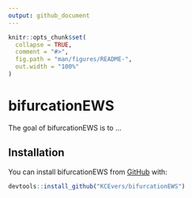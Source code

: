 ```yaml
---
output: github_document
---
```


<!-- README.md is generated from README.Rmd. Please edit that file -->

```r
knitr::opts_chunk$set(
  collapse = TRUE,
  comment = "#>",
  fig.path = "man/figures/README-",
  out.width = "100%"
)
```

# bifurcationEWS

<!-- badges: start -->
<!-- badges: end -->

The goal of bifurcationEWS is to ...

## Installation

You can install bifurcationEWS from [GitHub](https://github.com) with:

```r
devtools::install_github("KCEvers/bifurcationEWS")
```
